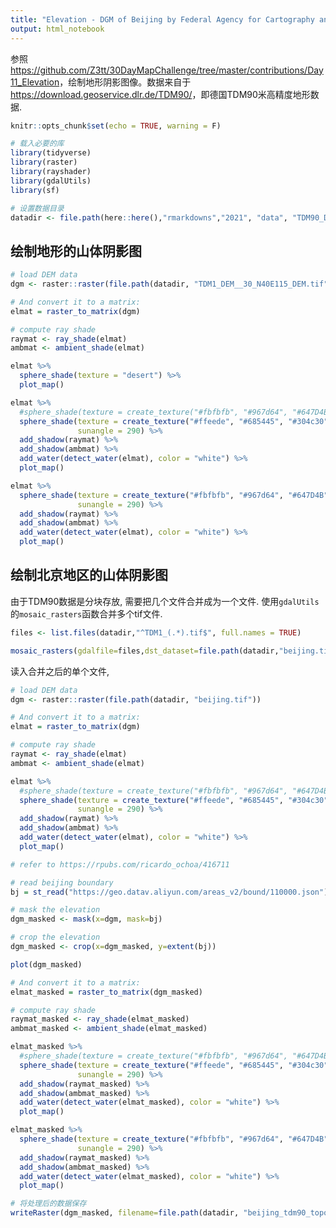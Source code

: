 ```yaml
---
title: "Elevation - DGM of Beijing by Federal Agency for Cartography and Geodesy of Germany as Shaded Hill Map"
output: html_notebook
---
```


参照<https://github.com/Z3tt/30DayMapChallenge/tree/master/contributions/Day11_Elevation>，绘制地形阴影图像。数据来自于<https://download.geoservice.dlr.de/TDM90/>，即德国TDM90米高精度地形数据.

```r
knitr::opts_chunk$set(echo = TRUE, warning = F)
```

```r

# 载入必要的库
library(tidyverse)
library(raster)
library(rayshader)
library(gdalUtils)
library(sf)

# 设置数据目录
datadir <- file.path(here::here(),"rmarkdowns","2021", "data", "TDM90_DEM")
```

## 绘制地形的山体阴影图

```r

# load DEM data
dgm <- raster::raster(file.path(datadir, "TDM1_DEM__30_N40E115_DEM.tif"))

# And convert it to a matrix:
elmat = raster_to_matrix(dgm)

# compute ray shade
raymat <- ray_shade(elmat)
ambmat <- ambient_shade(elmat)
```

```r
elmat %>%
  sphere_shade(texture = "desert") %>%
  plot_map()
```

```r
elmat %>%
  #sphere_shade(texture = create_texture("#fbfbfb", "#967d64", "#647D4B", "#fbfbfb", "#446b44"), ## v2
  sphere_shade(texture = create_texture("#ffeede", "#685445", "#304c30", "#364624", "#467d40"),
               sunangle = 290) %>%
  add_shadow(raymat) %>%
  add_shadow(ambmat) %>%
  add_water(detect_water(elmat), color = "white") %>% 
  plot_map() 
```

```r
elmat %>%
  sphere_shade(texture = create_texture("#fbfbfb", "#967d64", "#647D4B", "#fbfbfb", "#446b44"),
               sunangle = 290) %>%
  add_shadow(raymat) %>%
  add_shadow(ambmat) %>%
  add_water(detect_water(elmat), color = "white") %>% 
  plot_map() 
```

## 绘制北京地区的山体阴影图

由于TDM90数据是分块存放, 需要把几个文件合并成为一个文件. 使用`gdalUtils`的`mosaic_rasters`函数合并多个tif文件.

```r
files <- list.files(datadir,"^TDM1_(.*).tif$", full.names = TRUE)

mosaic_rasters(gdalfile=files,dst_dataset=file.path(datadir,"beijing.tif"),of="GTiff",verbose=TRUE)
```

读入合并之后的单个文件,

```r

# load DEM data
dgm <- raster::raster(file.path(datadir, "beijing.tif"))

# And convert it to a matrix:
elmat = raster_to_matrix(dgm)

# compute ray shade
raymat <- ray_shade(elmat)
ambmat <- ambient_shade(elmat)
```

```r
elmat %>%
  #sphere_shade(texture = create_texture("#fbfbfb", "#967d64", "#647D4B", "#fbfbfb", "#446b44"), ## v2
  sphere_shade(texture = create_texture("#ffeede", "#685445", "#304c30", "#364624", "#467d40"),
               sunangle = 290) %>%
  add_shadow(raymat) %>%
  add_shadow(ambmat) %>%
  add_water(detect_water(elmat), color = "white") %>% 
  plot_map() 
```

```r

# refer to https://rpubs.com/ricardo_ochoa/416711

# read beijing boundary
bj = st_read("https://geo.datav.aliyun.com/areas_v2/bound/110000.json")

# mask the elevation
dgm_masked <- mask(x=dgm, mask=bj)

# crop the elevation
dgm_masked <- crop(x=dgm_masked, y=extent(bj))

plot(dgm_masked)
```

```r

# And convert it to a matrix:
elmat_masked = raster_to_matrix(dgm_masked)

# compute ray shade
raymat_masked <- ray_shade(elmat_masked)
ambmat_masked <- ambient_shade(elmat_masked)
```

```r
elmat_masked %>%
  #sphere_shade(texture = create_texture("#fbfbfb", "#967d64", "#647D4B", "#fbfbfb", "#446b44"), ## v2
  sphere_shade(texture = create_texture("#ffeede", "#685445", "#304c30", "#364624", "#467d40"),
               sunangle = 290) %>%
  add_shadow(raymat_masked) %>%
  add_shadow(ambmat_masked) %>%
  add_water(detect_water(elmat_masked), color = "white") %>% 
  plot_map() 
```

```r
elmat_masked %>%
  sphere_shade(texture = create_texture("#fbfbfb", "#967d64", "#647D4B", "#fbfbfb", "#446b44"),
               sunangle = 290) %>%
  add_shadow(raymat_masked) %>%
  add_shadow(ambmat_masked) %>%
  add_water(detect_water(elmat_masked), color = "white") %>% 
  plot_map() 
```

```r

# 将处理后的数据保存
writeRaster(dgm_masked, filename=file.path(datadir, "beijing_tdm90_topo.tif"), overwrite=TRUE)

```
